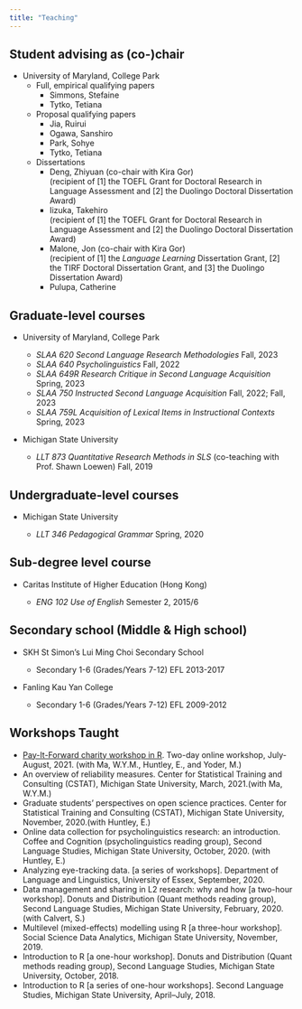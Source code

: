 ```yaml
---
title: "Teaching"
---
```


## Student advising as (co-)chair 
* University of Maryland, College Park
  + Full, empirical qualifying papers 
      + Simmons, Stefaine
      + Tytko, Tetiana
    
  + Proposal qualifying papers
      + Jia, Ruirui
      + Ogawa, Sanshiro
      + Park, Sohye
      + Tytko, Tetiana
    
  + Dissertations 
    + Deng, Zhiyuan (co-chair with Kira Gor)\
    (recipient of [1] the TOEFL Grant for Doctoral Research in Language Assessment and [2] the Duolingo Doctoral Dissertation Award)
    + Iizuka, Takehiro\
    (recipient of [1] the TOEFL Grant for Doctoral Research in Language Assessment and [2] the Duolingo Doctoral Dissertation Award)
    + Malone, Jon (co-chair with Kira Gor)\
    (recipient of [1] the *Language Learning* Dissertation Grant, [2] the TIRF Doctoral Dissertation Grant, and [3] the Duolingo Dissertation Award)
    + Pulupa, Catherine
    
## Graduate-level courses

* University of Maryland, College Park

  + *SLAA 620 Second Language Research Methodologies* Fall, 2023
  + *SLAA 640 Psycholinguistics* Fall, 2022
  + *SLAA 649R Research Critique in Second Language Acquisition* Spring, 2023
  + *SLAA 750 Instructed Second Language Acquisition* Fall, 2022; Fall, 2023
  + *SLAA 759L Acquisition of Lexical Items in Instructional Contexts* Spring, 2023 

* Michigan State University

  +  *LLT 873 Quantitative Research Methods in SLS* (co-teaching with Prof. Shawn Loewen) Fall, 2019

## Undergraduate-level courses

* Michigan State University

  +  *LLT 346 Pedagogical Grammar* Spring, 2020

## Sub-degree level course

* Caritas Institute of Higher Education (Hong Kong)

  +  *ENG 102 Use of English* Semester 2, 2015/6

## Secondary school (Middle & High school)

* SKH St Simon’s Lui Ming Choi Secondary School

  +  Secondary 1-6 (Grades/Years 7-12) EFL 2013-2017

* Fanling Kau Yan College

  +  Secondary 1-6 (Grades/Years 7-12) EFL 2009-2012
  
## Workshops Taught
  * [Pay-It-Forward charity workshop in R](https://bronson-hui.github.io/payitforwardworkshops/index.html). Two-day online workshop, July-August, 2021. (with Ma, W.Y.M., Huntley, E., and Yoder, M.)
  * An overview of reliability measures. Center for Statistical Training and Consulting (CSTAT), Michigan State University, March, 2021.(with Ma, W.Y.M.)
  * Graduate students’ perspectives on open science practices. Center for Statistical Training and Consulting (CSTAT), Michigan State University, November, 2020.(with Huntley, E.)
  *  Online data collection for psycholinguistics research: an introduction. Coffee and Cognition (psycholinguistics reading group), Second Language Studies, Michigan State University, October, 2020. (with Huntley, E.)
  * Analyzing eye-tracking data. [a series of workshops]. Department of Language and Linguistics, University of Essex, September, 2020. 
  * Data management and sharing in L2 research: why and how [a two-hour workshop]. Donuts and Distribution (Quant methods reading group), Second Language Studies, Michigan State University, February, 2020. (with Calvert, S.)
  * Multilevel (mixed-effects) modelling using R [a three-hour workshop]. Social Science Data Analytics, Michigan State University, November, 2019.
  * Introduction to R [a one-hour workshop]. Donuts and Distribution (Quant methods reading group), Second Language Studies, Michigan State University, October, 2018.
  * Introduction to R [a series of one-hour workshops]. Second Language Studies, Michigan State University, April–July, 2018. 
